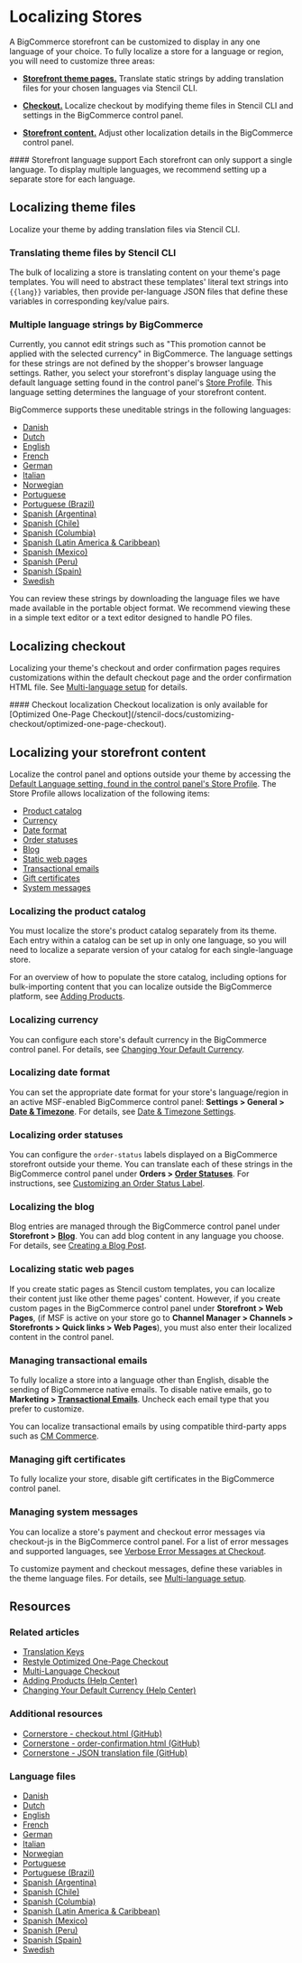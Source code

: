 # Localizing Stores

A BigCommerce storefront can be customized to display in any one language of your choice. To fully localize a store for a language or region, you will need to customize three areas:


* **[Storefront theme pages.](#translating-theme-files-by-stencil-cli)** Translate static strings by adding translation files for your chosen languages via Stencil CLI.

* **[Checkout.](#localizing-checkout)** Localize checkout by modifying theme files in Stencil CLI and settings in the BigCommerce control panel.

* **[Storefront content.](#localizing-your-storefront-content)** Adjust other localization details in the BigCommerce control panel.


<Callout type="info">
 #### Storefront language support
 Each storefront can only support a single language. To display multiple languages, we recommend setting up a separate store for each language.
</Callout>



## Localizing theme files

Localize your theme by adding translation files via Stencil CLI.

### Translating theme files by Stencil CLI

The bulk of localizing a store is translating content on your theme's page templates. You will need to abstract these templates' literal text strings into `{{lang}}` variables, then provide per-language JSON files that define these variables in corresponding key/value pairs.

### Multiple language strings by BigCommerce

Currently, you cannot edit strings such as "This promotion cannot be applied with the selected currency" in BigCommerce. The language settings for these strings are not defined by the shopper's browser language settings. Rather, you select your storefront's display language using the default language setting found in the control panel's [Store Profile](https://support.bigcommerce.com/s/article/Store-Profile-Settings#locale). This language setting determines the language of your storefront content.


BigCommerce supports these uneditable strings in the following languages:
* [Danish](https://raw.githubusercontent.com/bigcommerce/dev-docs/master/assets/json/da.json)
* [Dutch](https://raw.githubusercontent.com/bigcommerce/dev-docs/master/assets/json/nl.json)
* [English](https://raw.githubusercontent.com/bigcommerce/dev-docs/master/assets/json/en.json)
* [French](https://raw.githubusercontent.com/bigcommerce/dev-docs/master/assets/json/fr.json)
* [German](https://raw.githubusercontent.com/bigcommerce/dev-docs/master/assets/json/de.json)
* [Italian](https://raw.githubusercontent.com/bigcommerce/dev-docs/master/assets/json/it.json)
* [Norwegian](https://raw.githubusercontent.com/bigcommerce/dev-docs/master/assets/json/no.json)
* [Portuguese](https://raw.githubusercontent.com/bigcommerce/dev-docs/master/assets/json/pt.json)
* [Portuguese (Brazil)](https://raw.githubusercontent.com/bigcommerce/dev-docs/master/assets/json/pt-BR.json)
* [Spanish (Argentina)](https://raw.githubusercontent.com/bigcommerce/dev-docs/master/assets/json/es-AR.json)
* [Spanish (Chile)](https://raw.githubusercontent.com/bigcommerce/dev-docs/master/assets/json/es-CL.json)
* [Spanish (Columbia)](https://raw.githubusercontent.com/bigcommerce/dev-docs/master/assets/json/es-CO.json)
* [Spanish (Latin America & Caribbean)](https://raw.githubusercontent.com/bigcommerce/dev-docs/master/assets/json/es-419.json)
* [Spanish (Mexico)](https://raw.githubusercontent.com/bigcommerce/dev-docs/master/assets/json/es-MX.json)
* [Spanish (Peru)](https://raw.githubusercontent.com/bigcommerce/dev-docs/master/assets/json/es-PE.json)
* [Spanish (Spain)](https://raw.githubusercontent.com/bigcommerce/dev-docs/master/assets/json/es.json)
* [Swedish](https://raw.githubusercontent.com/bigcommerce/dev-docs/master/assets/json/sv.json)


You can review these strings by downloading the language files we have made available in the portable object format. We recommend viewing these in a simple text editor or a text editor designed to handle PO files.

## Localizing checkout

Localizing your theme's checkout and order confirmation pages requires customizations within the default checkout page and the order confirmation HTML file. See [Multi-language setup](/stencil-docs/localization/multi-language-checkout) for details.


<Callout type="warning">
 #### Checkout localization
 Checkout localization is only available for [Optimized One-Page Checkout](/stencil-docs/customizing-checkout/optimized-one-page-checkout).
</Callout>


## Localizing your storefront content

Localize the control panel and options outside your theme by accessing the [Default Language setting, found in the control panel's Store Profile](https://support.bigcommerce.com/s/article/Store-Profile-Settings#locale). The Store Profile allows localization of the following items:

* [Product catalog](#localizing-the-product-catalog)
* [Currency](#localizing-currency)
* [Date format](#localizing-date-format)
* [Order statuses](#localizing-order-statuses)
* [Blog](#localizing-the-blog)
* [Static web pages](#localizing-static-web-pages)
* [Transactional emails](#managing-transactional-emails)
* [Gift certificates](#managing-gift-certificates)
* [System messages](#managing-system-messages)

### Localizing the product catalog

You must localize the store's product catalog separately from its theme. Each entry within a catalog can be set up in only one language, so you will need to localize a separate version of your catalog for each single-language store.

For an overview of how to populate the store catalog, including options for bulk-importing content that you can localize outside the BigCommerce platform, see [Adding Products](https://support.bigcommerce.com/s/article/Adding-Products-v3).

### Localizing currency
You can configure each store's default currency in the BigCommerce control panel. For details, see [Changing Your Default Currency](https://support.bigcommerce.com/s/article/Managing-Currencies#default).

### Localizing date format
You can set the appropriate date format for your store's language/region in an active MSF-enabled BigCommerce control panel: **Settings > General > [Date & Timezone](http://login.bigcommerce.com/deep-links/manage/settings/store)**. For details, see [Date & Timezone Settings](https://support.bigcommerce.com/s/article/Store-Settings#date-time).

### Localizing order statuses
You can configure the `order-status` labels displayed on a BigCommerce storefront outside your theme. You can translate each of these strings in the BigCommerce control panel under **Orders > [Order Statuses](http://login.bigcommerce.com/deep-links/manage/orders/order-statuses)**. For instructions, see [Customizing an Order Status Label](https://support.bigcommerce.com/s/article/Order-Statuses#rename).

### Localizing the blog
Blog entries are managed through the BigCommerce control panel under **Storefront > [Blog](https://login.mybigcommerce.com/manage/content/blog)**. You can add blog content in any language you choose. For details, see [Creating a Blog Post](https://support.bigcommerce.com/s/article/Using-the-Built-In-Blog#creating-post).

### Localizing static web pages
If you create static pages as Stencil custom templates, you can localize their content just like other theme pages' content. However, if you create custom pages in the BigCommerce control panel under **Storefront > Web Pages**, (if MSF is active on your store go to **Channel Manager > Channels > Storefronts > Quick links > Web Pages**), you must also enter their localized content in the control panel.

### Managing transactional emails

To fully localize a store into a language other than English, disable the sending of BigCommerce native emails. To disable native emails, go to **Marketing > [Transactional Emails](http://login.bigcommerce.com/deep-links/manage/transactional-emails)**. Uncheck each email type that you prefer to customize.

You can localize transactional emails by using compatible third-party apps such as [CM Commerce](https://www.bigcommerce.com/apps/cm-commerce/).

### Managing gift certificates

To fully localize your store, disable gift certificates in the BigCommerce control panel.

### Managing system messages
You can localize a store's payment and checkout error messages via checkout-js in the BigCommerce control panel. For a list of error messages and supported languages, see [Verbose Error Messages at Checkout](https://support.bigcommerce.com/s/article/Optimized-Single-Page-Checkout#verbose).

To customize payment and checkout messages, define these variables in the theme language files. For details, see [Multi-language setup](/stencil-docs/localization/multi-language-checkout#multi-language-setup).


## Resources

### Related articles

* [Translation Keys](/stencil-docs/localization/translation-keys)
* [Restyle Optimized One-Page Checkout](/stencil-docs/customizing-checkout/optimized-one-page-checkout)
* [Multi-Language Checkout](/stencil-docs/localization/multi-language-checkout)
* [Adding Products (Help Center)](https://support.bigcommerce.com/s/article/Adding-Products-v3) 
* [Changing Your Default Currency (Help Center)](https://support.bigcommerce.com/s/article/Managing-Currencies#default)

### Additional resources

* [Cornerstore - checkout.html (GitHub)](https://github.com/bigcommerce/cornerstone/blob/master/templates/pages/checkout.html)
* [Cornerstone - order-confirmation.html (GitHub)](https://github.com/bigcommerce/cornerstone/blob/master/templates/pages/order-confirmation.html)
* [Cornerstone - JSON translation file (GitHub)](https://github.com/bigcommerce/cornerstone/tree/master/lang)

### Language files

* [Danish](https://raw.githubusercontent.com/bigcommerce/dev-docs/master/assets/json/da.json)
* [Dutch](https://raw.githubusercontent.com/bigcommerce/dev-docs/master/assets/PO/storefront-nl-NL.po)
* [English](https://raw.githubusercontent.com/bigcommerce/dev-docs/master/assets/json/en.json)
* [French](https://raw.githubusercontent.com/bigcommerce/dev-docs/master/assets/PO/storefront-fr-FR.po)
* [German](https://raw.githubusercontent.com/bigcommerce/dev-docs/master/assets/PO/storefront-de-DE.po)
* [Italian](https://raw.githubusercontent.com/bigcommerce/dev-docs/master/assets/PO/storefront-it-IT.po)
* [Norwegian](https://raw.githubusercontent.com/bigcommerce/dev-docs/master/assets/json/no.json)
* [Portuguese](https://raw.githubusercontent.com/bigcommerce/dev-docs/master/assets/json/pt.json)
* [Portuguese (Brazil)](https://raw.githubusercontent.com/bigcommerce/dev-docs/master/assets/PO/storefront-pt-BR.po)
* [Spanish (Argentina)](https://raw.githubusercontent.com/bigcommerce/dev-docs/master/assets/json/es-AR.json)
* [Spanish (Chile)](https://raw.githubusercontent.com/bigcommerce/dev-docs/master/assets/json/es-CL.json)
* [Spanish (Columbia)](https://raw.githubusercontent.com/bigcommerce/dev-docs/master/assets/json/es-CO.json)
* [Spanish (Latin America & Caribbean)](https://raw.githubusercontent.com/bigcommerce/dev-docs/master/assets/json/es-419.json)
* [Spanish (Mexico)](https://raw.githubusercontent.com/bigcommerce/dev-docs/master/assets/PO/storefront-es-MX.po)
* [Spanish (Peru)](https://raw.githubusercontent.com/bigcommerce/dev-docs/master/assets/json/es-PE.json)
* [Spanish (Spain)](https://raw.githubusercontent.com/bigcommerce/dev-docs/master/assets/PO/storefront-es-ES.po)
* [Swedish](https://raw.githubusercontent.com/bigcommerce/dev-docs/master/assets/PO/storefront-sv-SE.po)
